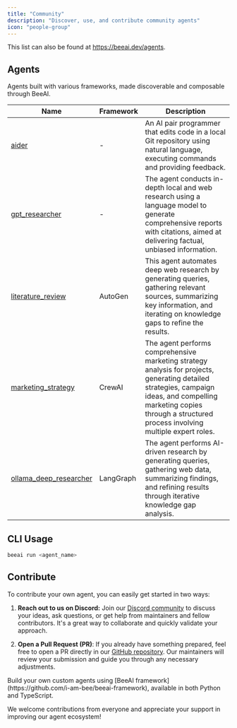```yaml
---
title: "Community"
description: "Discover, use, and contribute community agents"
icon: "people-group"
---
```


This list can also be found at https://beeai.dev/agents.

## Agents

Agents built with various frameworks, made discoverable and composable through BeeAI.

| Name                                                                                                                                                | Framework | Description                                                                                                                                                                                                              |
| --------------------------------------------------------------------------------------------------------------------------------------------------- | --------- | ------------------------------------------------------------------------------------------------------------------------------------------------------------------------------------------------------------------------ |
| [aider](https://github.com/i-am-bee/beeai-platform/tree/main/agents/community/aider)                                                                   | -         | An AI pair programmer that edits code in a local Git repository using natural language, executing commands and providing feedback.                                                                                       |
| [gpt_researcher](https://github.com/i-am-bee/beeai-platform/tree/main/agents/community/gpt-researcher)                            | -         | The agent conducts in-depth local and web research using a language model to generate comprehensive reports with citations, aimed at delivering factual, unbiased information.                                           |
| [literature_review](https://github.com/i-am-bee/beeai-platform/tree/main/agents/community/literature-review)               | AutoGen   | This agent automates deep web research by generating queries, gathering relevant sources, summarizing key information, and iterating on knowledge gaps to refine the results.                                            |
| [marketing_strategy](https://github.com/i-am-bee/beeai-platform/tree/main/agents/community/marketing-strategy)               | CrewAI    | The agent performs comprehensive marketing strategy analysis for projects, generating detailed strategies, campaign ideas, and compelling marketing copies through a structured process involving multiple expert roles. |
| [ollama_deep_researcher](https://github.com/i-am-bee/beeai-platform/tree/main/agents/community/ollama-deep-researcher) | LangGraph | The agent performs AI-driven research by generating queries, gathering web data, summarizing findings, and refining results through iterative knowledge gap analysis.                                                    |

## CLI Usage

```sh
beeai run <agent_name>
```

## Contribute

To contribute your own agent, you can easily get started in two ways:

1. **Reach out to us on Discord:** Join our [Discord community](https://discord.gg/NradeA6ZNF) to discuss your ideas, ask questions, or get help from maintainers and fellow contributors. It's a great way to collaborate and quickly validate your approach.

2. **Open a Pull Request (PR)**: If you already have something prepared, feel free to open a PR directly in our [GitHub repository](https://github.com/i-am-bee/beeai-platform/tree/main/agents/community). Our maintainers will review your submission and guide you through any necessary adjustments.

<Tip>
  Build your own custom agents using [BeeAI
  framework](https://github.com/i-am-bee/beeai-framework), available in both
  Python and TypeScript.
</Tip>

We welcome contributions from everyone and appreciate your support in improving our agent ecosystem!
